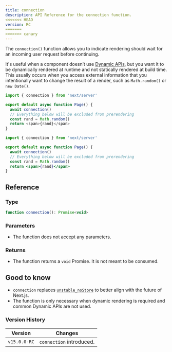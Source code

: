 ```yaml
---
title: connection
description: API Reference for the connection function.
<<<<<<< HEAD
version: RC
=======
>>>>>>> canary
---
```


The `connection()` function allows you to indicate rendering should wait for an incoming user request before continuing.

It's useful when a component doesn’t use [Dynamic APIs](/docs/app/building-your-application/rendering/server-components#dynamic-apis), but you want it to be dynamically rendered at runtime and not statically rendered at build time. This usually occurs when you access external information that you intentionally want to change the result of a render, such as `Math.random()` or `new Date()`.

```ts filename="app/page.tsx" switcher
import { connection } from 'next/server'

export default async function Page() {
  await connection()
  // Everything below will be excluded from prerendering
  const rand = Math.random()
  return <span>{rand}</span>
}
```

```jsx filename="app/page.js" switcher
import { connection } from 'next/server'

export default async function Page() {
  await connection()
  // Everything below will be excluded from prerendering
  const rand = Math.random()
  return <span>{rand}</span>
}
```

## Reference

### Type

```jsx
function connection(): Promise<void>
```

### Parameters

- The function does not accept any parameters.

### Returns

- The function returns a `void` Promise. It is not meant to be consumed.

## Good to know

- `connection` replaces [`unstable_noStore`](/docs/app/api-reference/functions/unstable_noStore) to better align with the future of Next.js.
- The function is only necessary when dynamic rendering is required and common Dynamic APIs are not used.

### Version History

| Version      | Changes                  |
| ------------ | ------------------------ |
| `v15.0.0-RC` | `connection` introduced. |
